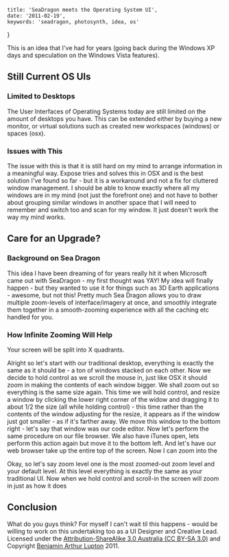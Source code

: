 	title: 'SeaDragon meets the Operating System UI',
	date: '2011-02-19',
	keywords: 'seadragon, photosynth, idea, os'
}

This is an idea that I've had for years (going back during the Windows XP days and speculation on the Windows Vista features).

## Still Current OS UIs

### Limited to Desktops

The User Interfaces of Operating Systems today are still limited on the amount of desktops you have. This can be extended either by buying a new monitor, or virtual solutions such as created new workspaces (windows) or spaces (osx).

### Issues with This

The issue with this is that it is still hard on my mind to arrange information in a meaningful way. Expose tries and solves this in OSX and is the best solution I've found so far - but it is a workaround and not a fix for cluttered window management. I should be able to know exactly where all my windows are in my mind (not just the forefront one) and not have to bother about grouping similar windows in another space that I will need to remember and switch too and scan for my window. It just doesn't work the way my mind works.

## Care for an Upgrade?

### Background on Sea Dragon

This idea I have been dreaming of for years really hit it when Microsoft came out with SeaDragon - my first thought was YAY! My idea will finally happen - but they wanted to use it for things such as 3D Earth applications - awesome, but not this! Pretty much Sea Dragon allows you to draw multiple zoom-levels of interface/imagery at once, and smoothly integrate them together in a smooth-zooming experience with all the caching etc handled for you.

### How Infinite Zooming Will Help

Your screen will be split into X quadrants.

Alright so let's start with our traditional desktop, everything is exactly the same as it should be - a ton of windows stacked on each other. Now we decide to hold control as we scroll the mouse in, just like OSX it should zoom in making the contents of each window bigger. We shall zoom out so everything is the same size again. This time we will hold control, and resize a window by clicking the lower right corner of the widow and dragging it to about 1/2 the size (all while holding control) - this time rather than the contents of the window adjusting for the resize, it appears as if the window just got smaller - as if it's farther away. We move this window to the bottom right - let's say that window was our code editor. Now let's perform the same procedure on our file browser. We also have iTunes open, lets perform this action again but move it to the bottom left. And let's have our web browser take up the entire top of the screen. Now I can zoom into the

Okay, so let's say zoom level one is the most zoomed-out zoom level and your default level. At this level everything is exactly the same as your traditional UI. Now when we hold control and scroll-in the screen will zoom in just as how it does

## Conclusion

What do you guys think? For myself I can't wait til this happens - would be willing to work on this undertaking too as a UI Designer and Creative Lead. Licensed under the [Attribution-ShareAlike 3.0 Australia (CC BY-SA 3.0)](http://creativecommons.org/licenses/by-sa/3.0/au/deed.en) and Copyright [Benjamin Arthur Lupton](http://balupton.com) 2011.

